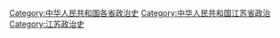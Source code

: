 [[Category:中华人民共和国各省政治史|Category:中华人民共和国各省政治史]]
[[Category:中华人民共和国江苏省政治|Category:中华人民共和国江苏省政治]]
[[Category:江苏政治史|Category:江苏政治史]]